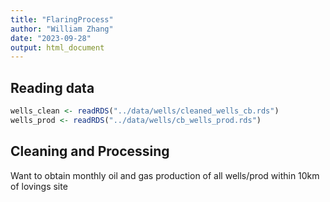 ```yaml
---
title: "FlaringProcess"
author: "William Zhang"
date: "2023-09-28"
output: html_document
---
```

## Reading data
```r
wells_clean <- readRDS("../data/wells/cleaned_wells_cb.rds")
wells_prod <- readRDS("../data/wells/cb_wells_prod.rds")
```

## Cleaning and Processing
Want to obtain monthly oil and gas production of all wells/prod within 10km of lovings site
```r

```


